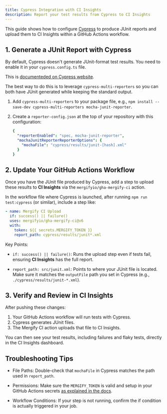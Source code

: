 ```yaml
---
title: Cypress Integration with CI Insights
description: Report your test results from Cypress to CI Insights
---
```



<IntegrationLogo src={cypressLogo} alt="Cypress logo"/>

This guide shows how to configure [Cypress](https://www.cypress.io/) to produce
JUnit reports and upload them to CI Insights within a GitHub Actions workflow.

## 1. Generate a JUnit Report with Cypress

By default, Cypress doesn't generate JUnit-format test results. You need to
enable it in your `cypress.config.ts` file.

This is [documenteded on Cypress
website](https://docs.cypress.io/app/tooling/reporters).

The best way to do this is to leverage `cypress-multi-reporters` so you can
both have JUnit generated while keeping the standard output.

1. Add `cypress-multi-reporters` to your package file, e.g.,
   `npm install --save-dev cypress-multi-reporters mocha-junit-reporter`.

2. Create a `reporter-config.json` at the top of your repository with this
   configuration:
   ```yaml
   {
     "reporterEnabled": "spec, mocha-junit-reporter",
     "mochaJunitReporterReporterOptions": {
       "mochaFile": "cypress/results/junit-[hash].xml"
     }
   }
   ```

## 2. Update Your GitHub Actions Workflow

Once you have the JUnit file produced by Cypress, add a step to upload these
results to **CI Insights** via the `mergifyio/gha-mergify-ci` action.

In the workflow file where Cypress is launched, after running `npm run
test:cypress` (or similar), include a step like:

```yaml
- name: Mergify CI Upload
  if: success() || failure()
  uses: mergifyio/gha-mergify-ci@v6
  with:
    token: ${{ secrets.MERGIFY_TOKEN }}
    report_path: cypress/results/junit*.xml
```

Key Points:

- `if: success() || failure()`: Runs the upload step even if tests
  fail, ensuring **CI Insights** has the full report.

- `report_path: src/junit.xml`: Points to where your JUnit file is located.
  Make sure it matches the `outputFile` path you set in Cypress (e.g.,
  `./cypress/results/junit-*.xml`).

## 3. Verify and Review in CI Insights

After pushing these changes:
1. Your GitHub Actions workflow will run tests with Cypress.
2. Cypress generates JUnit files.
3. The Mergify CI action uploads that file to CI Insights.

You can then see your test results, including failures and flaky tests,
directly in the CI Insights dashboard.

## Troubleshooting Tips

- File Paths: Double-check that `mochaFile` in Cypress matches the path used in
  `report_path`.

- Permissions: Make sure the `MERGIFY_TOKEN` is valid and setup in your GitHub
  Actions secrets [as explained in the
  docs]((/ci-insights#enabling-ci-insights-for-github)).

- Workflow Conditions: If your step is not running, confirm the if condition is
  actually triggered in your job.
